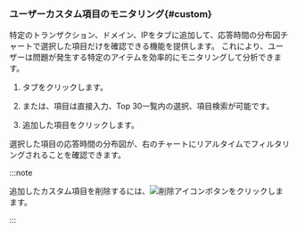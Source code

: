 ### ユーザーカスタム項目のモニタリング{#custom}

特定のトランザクション、ドメイン、IPを<Cmdname sid="custom" className="uitext" />タブに追加して、応答時間の分布図チャートで選択した項目だけを確認できる機能を提供します。 これにより、ユーザーは問題が発生する特定のアイテムを効率的にモニタリングして分析できます。

1. <Cmdname sid="custom" className="uitext" />タブをクリックします。

2. <Cmdname sid="transaction" className="uitext" />または<Cmdname sid="domain" className="uitext" />、<Cmdname sid="ip" className="uitext" />項目は直接入力、<UI>Top 30</UI>一覧内の選択、項目検索が可能です。

3. 追加した項目をクリックします。 

   <ImgLang img="txmap-custom-filter-select.png" desc="カスタム" />

選択した項目の応答時間の分布図が、右のチャートにリアルタイムでフィルタリングされることを確認できます。

:::note

追加したカスタム項目を削除するには、![削除アイコン](/img/ico-trash.svg)ボタンをクリックしまます。

:::
